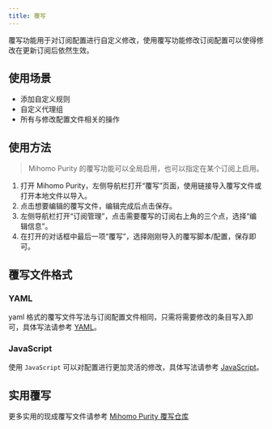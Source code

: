 ```yaml
---
title: 覆写
---
```


覆写功能用于对订阅配置进行自定义修改，使用覆写功能修改订阅配置可以使得修改在更新订阅后依然生效。

## 使用场景

- 添加自定义规则
- 自定义代理组
- 所有与修改配置文件相关的操作

## 使用方法

> Mihomo Purity 的覆写功能可以全局启用，也可以指定在某个订阅上启用。

1. 打开 Mihomo Purity，左侧导航栏打开“覆写”页面，使用链接导入覆写文件或打开本地文件以导入。
2. 点击想要编辑的覆写文件，编辑完成后点击保存。
3. 左侧导航栏打开“订阅管理”，点击需要覆写的订阅右上角的三个点，选择“编辑信息”。
4. 在打开的对话框中最后一项“覆写”，选择刚刚导入的覆写脚本/配置，保存即可。

## 覆写文件格式

### YAML

yaml 格式的覆写文件写法与订阅配置文件相同，只需将需要修改的条目写入即可，具体写法请参考 [YAML](/docs/guide/override/yaml)。

### JavaScript

使用 `JavaScript` 可以对配置进行更加灵活的修改，具体写法请参考 [JavaScript](/docs/guide/override/javascript)。

## 实用覆写

更多实用的现成覆写文件请参考 [Mihomo Purity 覆写仓库](https://github.com/mihomo-purity/override-hub)
